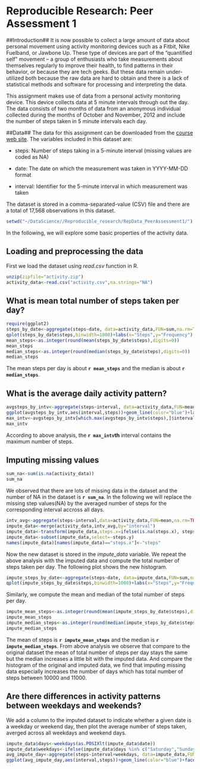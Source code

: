 # Reproducible Research: Peer Assessment 1

##Introduction##
It is now possible to collect a large amount of data about personal movement using activity monitoring devices such as a Fitbit, Nike Fuelband, or Jawbone Up. These type of devices are part of the “quantified self” movement – a group of enthusiasts who take measurements about themselves regularly to improve their health, to find patterns in their behavior, or because they are tech geeks. But these data remain under-utilized both because the raw data are hard to obtain and there is a lack of statistical methods and software for processing and interpreting the data.

This assignment makes use of data from a personal activity monitoring device. This device collects data at 5 minute intervals through out the day. The data consists of two months of data from an anonymous individual collected during the months of October and November, 2012 and include the number of steps taken in 5 minute intervals each day. 

##Data##
The data for this assignment can be downloaded from the [course web site](https://d396qusza40orc.cloudfront.net/repdata%2Fdata%2Factivity.zip). The variables included in this dataset are:

- steps: Number of steps taking in a 5-minute interval (missing values are coded as NA)

- date: The date on which the measurement was taken in YYYY-MM-DD format

- interval: Identifier for the 5-minute interval in which measurement was taken

The dataset is stored in a comma-separated-value (CSV) file and there are a total of 17,568 observations in this dataset.
```r
setwd("~/DataScience//Reproducible_research/RepData_PeerAssessment1/")
```
In the following, we will explore some basic properties of the activity data. 

## Loading and preprocessing the data
First we load the dataset using *read.csv* function in R.
```r
unzip(zipfile="activity.zip")
activity_data<-read.csv("activity.csv",na.strings="NA")
```

## What is mean total number of steps taken per day?
```r
require(ggplot2)
steps_by_date<-aggregate(steps~date, data=activity_data,FUN=sum,na.rm=TRUE)
qplot(steps_by_date$steps,binwidth=1000)+labs(x="Steps",y="Frequency")
mean_steps<-as.integer(round(mean(steps_by_date$steps),digits=0))
mean_steps
median_steps<-as.integer(round(median(steps_by_date$steps),digits=0))
median_steps
```
The mean steps per day is about **`r mean_steps`** and the median is about **`r median_steps`**.

## What is the average daily activity pattern?
```r
avgsteps_by_intv<-aggregate(steps~interval, data=activity_data,FUN=mean,na.rm=TRUE)
ggplot(avgsteps_by_intv,aes(interval,steps))+geom_line(color="blue")+labs(x="Intervals",y="Averaged steps")
max_intv<-avgsteps_by_intv[which.max(avgsteps_by_intv$steps),]$interval
max_intv
```
According to above analysis, the **`r max_intv`th** interval contains the maximum number of steps.

## Imputing missing values
```r
sum_na<-sum(is.na(activity_data))
sum_na
```
We observed that there are lots of missing data in the dataset and the number of NA in the dataset is **`r sum_na`**. In the following we will replace the missing step values(NA) by the averaged number of steps for the corresponding interval accross all days.
```r
intv_avg<-aggregate(steps~interval,data=activity_data,FUN=mean,na.rm=TRUE)
impute_data<-merge(activity_data,intv_avg,by="interval")
impute_data<-transform(impute_data,steps.x=ifelse(is.na(steps.x), steps.y, steps.x))
impute_data<-subset(impute_data,select=-steps.y)
names(impute_data)[names(impute_data)=="steps.x"]<-"steps"
```
Now the new dataset is stored in the *impute_data* variable. We repeat the above analysis with the imputed data and compute the total number of steps taken per day. The following plot shows the new histogram.

```r
impute_steps_by_date<-aggregate(steps~date, data=impute_data,FUN=sum,na.rm=TRUE)
qplot(impute_steps_by_date$steps,binwidth=1000)+labs(x="Steps",y="Frequency")
```

Similarly, we compute the mean and median of the total number of steps per day.
```r
impute_mean_steps<-as.integer(round(mean(impute_steps_by_date$steps),digits=0))
impute_mean_steps
impute_median_steps<-as.integer(round(median(impute_steps_by_date$steps),digits=0))
impute_median_steps
```
The mean of steps is **`r impute_mean_steps`** and the median is **`r impute_median_steps`**. From above analysis we observe that compare to the original dataset the mean of total number of steps per day stays the same but the median increases a little bit with the imputed data. And compare the histogram of the original and imputed data, we find that imputing missing data especially increases the number of days which has total number of steps between 10000 and 11000. 

## Are there differences in activity patterns between weekdays and weekends?
We add a column to the imputed dataset to indicate whether a given date is a weekday or weekend day, then plot the average number of steps taken, averged across all weekdays and weekend days. 
```r
impute_data$days<-weekdays(as.POSIXlt(impute_data$date))
impute_data$weekdays<-ifelse(impute_data$days %in% c("Saturday","Sunday"),"weekend","weekday")
avg_impute_day<-aggregate(steps~interval+weekdays, data=impute_data,FUN=mean)
ggplot(avg_impute_day,aes(interval,steps))+geom_line(color="blue")+facet_wrap(~weekdays,nrow=2,ncol=1)+labs(x="Intervals",y="Number of steps")
```
